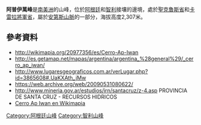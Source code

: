 {{Coord|46|8|41|S|71|54|32|W|display=title}}

'''阿普伊萬峰'''是[[南美洲|南美洲]]的山峰，位於[[阿根廷|阿根廷]]和[[智利|智利]]接壤的邊境，處於[[聖克魯斯省_(阿根廷)|聖克魯斯省]]和[[卡雷拉將軍省|卡雷拉將軍省]]，屬於[[安第斯山脈|安第斯山脈]]的一部分，海拔高度2,307米。

==參考資料==
* http://wikimapia.org/20977356/es/Cerro-Ap-Iwan
* http://es.getamap.net/mapas/argentina/argentina_%28general%29/_cerro_ap_iwan/
* http://www.lugaresgeograficos.com.ar/verLugar.php?id=3865608#.UaKXAth_jMw
* https://web.archive.org/web/20090531080622/
* http://www.mineria.gov.ar/estudios/irn/santacruz/z-4.asp PROVINCIA DE SANTA CRUZ - RECURSOS HIDRICOS
* [http://wikimapia.org/20977356/es/Cerro-Ap-Iwan Cerro Ap Iwan en Wikimapia]

{{Argentina-geo-stub}}
{{Chile-geo-stub}}
[[Category:阿根廷山峰|Category:阿根廷山峰]]
[[Category:智利山峰|Category:智利山峰]]